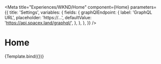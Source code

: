 
<Meta
  title="Experiences/WKND/Home"
  component={Home}
  parameters={{
    title: 'Settings',
    variables: {
      fields: {
        graphQlEndpoint: {
          label: 'GraphQL URL',
          placeholder: 'https://...',
          defaultValue: 'https://api.spacex.land/graphql/',
        },
      },
    },
  }}
/>


# Home

<Canvas withSource="open">
  <Story name="Home" args={{}}>
    {Template.bind({})}
  </Story>
</Canvas>
